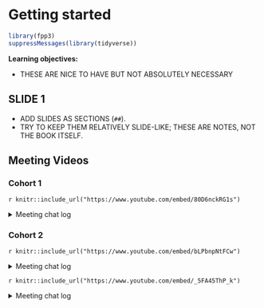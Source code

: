 # Getting started

```r
library(fpp3)
suppressMessages(library(tidyverse))
```

**Learning objectives:**

- THESE ARE NICE TO HAVE BUT NOT ABSOLUTELY NECESSARY

## SLIDE 1

- ADD SLIDES AS SECTIONS (`##`).
- TRY TO KEEP THEM RELATIVELY SLIDE-LIKE; THESE ARE NOTES, NOT THE BOOK ITSELF.

## Meeting Videos

### Cohort 1

`r knitr::include_url("https://www.youtube.com/embed/80D6nckRG1s")`

<details>
<summary> Meeting chat log </summary>

```
00:04:03	Ricardo Serrano:	Hello!
00:07:24	Ricardo Serrano:	I’m participating in the ISLR book club, and the format that we are using is two sessions per chapter (one to discuss the theory and the other to discuss the lab exercises). It allows for more participation of all members and discuss doubts/answer questions.
00:08:43	Ricardo Serrano:	i'll be out for a while. Picture time.
00:14:08	Ricardo Serrano:	I'm back.
00:15:23	Ricardo Serrano:	How many people are in this cohort?
00:23:32	kevin kent:	Once we work through the book a little, I Was thinking of trying out the m* forecasting competition that he references. When I last looked, it runs for the whole year (I believe)
00:47:10	Mikhael Manurung:	https://www.kaggle.com/competitions/jpx-tokyo-stock-exchange-prediction
00:47:23	kevin kent:	https://m6competition.com
```
</details>


### Cohort 2

`r knitr::include_url("https://www.youtube.com/embed/bLPbnpNtFCw")`

<details>
<summary> Meeting chat log </summary>

```
00:23:47	Federica Gazzelloni:	https://otexts.com/fpp3/
00:26:52	Ricardo Serrano:	https://github.com/robjhyndman/ETC3550Slides
00:29:40	Abdou Daffeh:	Hey everyone!
00:30:20	Federica Gazzelloni:	https://r4ds.github.io/bookclub-fpp/index.html
00:30:41	Ricardo Serrano:	https://github.com/r4ds/bookclub-fpp
00:35:17	Federica Gazzelloni:	Bookclub rwtf : https://youtu.be/nqDlyIKEjn0
00:35:30	Abdou Daffeh:	Thanks a lot
00:37:02	Federica Gazzelloni:	Bookclub: https://dslcio.slack.com/archives/C04A8GH8DNK
00:41:36	Ricardo Serrano:	https://github.com/r4ds/bookclub-fpp
00:42:08	Ricardo Serrano:	https://youtu.be/kAI67Sz92-s
00:44:24	Ricardo Serrano:	https://github.com/rserran/fpp3_exercises
```
</details>

`r knitr::include_url("https://www.youtube.com/embed/_5FA45ThP_k")`

<details>
<summary> Meeting chat log </summary>

```
00:01:55	Ricardo Serrano:	https://github.com/rserran/fpp3_exercises/tree/main/ch_1
00:11:51	Federica Gazzelloni:	predicting
00:12:14	Federica Gazzelloni:	prevention
00:12:30	Federica Gazzelloni:	optimization
00:13:06	Federica Gazzelloni:	strategy
00:14:17	Abdou Daffeh:	Hey
00:14:25	AndfPress:	Estimating future events by adjusting past observations to current contexts
00:22:58	AndfPress:	Easy > Hard:
00:22:59	Abdou Daffeh:	5,2,3,6,8,7,1,4
00:23:00	Federica Gazzelloni:	1,5,2,6,3,8,7,4
00:23:14	AndfPress:	2, 8, 1, 5, 3, 6, 7, 4
00:41:34	Ricardo Serrano:	https://smallbusiness.chron.com/real-life-examples-qualitative-forecasting-72990.html
01:04:37	Federica Gazzelloni:	Km,petrol level, car accidents, drivers gender
01:07:16	Federica Gazzelloni:	How many cars they plan to buy in the future
01:11:59	Federica Gazzelloni:	Thanks!
```
</details>
